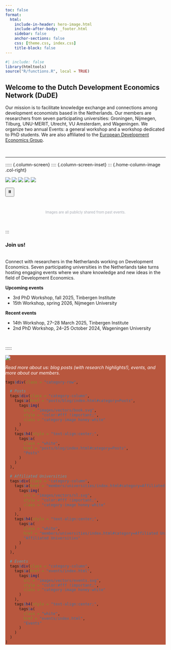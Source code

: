 ```yaml
---
toc: false
format: 
  html: 
    include-in-header: hero-image.html
    include-after-body: _footer.html
    sidebar: false
    anchor-sections: false
    css: [theme.css, index.css]
    title-block: false
---
```


```r
#| include: false
library(htmltools)
source("R/functions.R", local = TRUE)
```


::: {.justify}
# Welcome to the Dutch Development Economics Network (DuDE)

Our mission is to facilitate knowledge exchange and connections among development economists based in the Netherlands. Our members are researchers from seven participating universities: Groningen, Nijmegen, Tilburg, UNU-MERIT, Utrecht, VU Amsterdam, and Wageningen. We organize two annual Events: a general workshop and a workshop dedicated to PhD students. We are also affiliated to the [European Development Economics Group](https://www.ede-group.org/).
:::

<br>
<hr>

::::: {.column-screen}
:::: {.column-screen-inset}
::: {.home-column-image .col-right}

<div class="image-carousel">
  <img class="carousel-img" src="images/homepage/img1.jpg" />
  <img class="carousel-img" src="images/homepage/img2.jpg" />
  <img class="carousel-img" src="images/homepage/img3.jpeg" />
  <img class="carousel-img" src="images/homepage/img4.jpg" />
  <img class="carousel-img" src="images/homepage/img5.jpg" />
</div>

<div class="carousel-controls">
  <button id="pause">⏸️</button>
  <button id="play" style="display: none;">▶️</button>
</div>

<!-- JS code for carousel / photo slider -->

<script>

let index = 0;
const images = document.querySelectorAll('.carousel-img');
const pauseBtn = document.getElementById('pause');
const playBtn = document.getElementById('play');
let interval;

function showSlide(i) {
  images.forEach(img => img.classList.remove('active'));
  images[i].classList.add('active');
}

function startCarousel() {
  interval = setInterval(() => {
    index = (index + 1) % images.length;
    showSlide(index);
  }, 3000);
}

pauseBtn.addEventListener('click', () => {
  clearInterval(interval);
  pauseBtn.style.display = 'none';
  playBtn.style.display = 'inline-block';
});

playBtn.addEventListener('click', () => {
  startCarousel();
  playBtn.style.display = 'none';
  pauseBtn.style.display = 'inline-block';
});

showSlide(index);
startCarousel();

</script>
<br>
<div>
  <center>
    <p style="font-size: 0.7rem; color: #a7abb4;">
      Images are all publicly shared from past events.
    </p>
  </center>
</div>
<br>

:::

::: {.home-column-text .col-left}
::: {.justify}
<div style="max-width: 650px; margin: 0 auto;">
  <p> <h3>Join us!</h3><br>
    Connect with researchers in the Netherlands working on Development Economics. Seven participating universities in the Netherlands take turns hosting engaging events where we share knowledge and new ideas in the field of Development Economics.
  </p>


  <p><strong>Upcoming events</strong></p>
  <ul>
    <li>3rd PhD Workshop, fall 2025, Tinbergen Institute</li>
    <li>15th Workshop, spring 2026, Nijmegen University</li>
  </ul>

  <p><strong>Recent events</strong></p>
  <ul>
    <li>14th Workshop, 27–28 March 2025, Tinbergen Institute</li>
    <li>2nd PhD Workshop, 24–25 October 2024, Wageningen University</li>
  </ul>
</div>
<br>

:::
::::
:::::

::::: {.column-screen style="background-color:#B8573E;"}
:::: {.column-screen-inset}

::: {.home-column-image .col-left}

![](images/homepage/dataviz.svg){.home-img2}

:::

::: {.home-column-text .col-right}

<span style = "color: #fff; font-style: italic">Read more about us: blog posts (with research highlights!), events, and more about our members.</span> 


```r
tags$div(class = "category-row",

  # Posts
  tags$div(class = "category-column",
    tags$a(href = "posts/blog/index.html#category=Posts",
      tags$img(
        src = "images/vectors/book.svg",
        style = "color:#fff !important;",
        class = "category-image honey-white"
      )
    ),
    tags$h4(style = "text-align:center;",
      tags$a(
        class = "white",
        href = "posts/blog/index.html#category=Posts",
        "Posts"
      )
    )
  ),

  # Affiliated Universities
  tags$div(class = "category-column",
    tags$a(href = "members/universities/index.html#category=Affiliated Universities",
      tags$img(
        src = "images/vectors/nl.svg",
        style = "color:#fff !important;",
        class = "category-image honey-white"
      )
    ),
    tags$h4(style = "text-align:center;",
      tags$a(
        class = "white",
        href = "members/universities/index.html#category=Affiliated Universities",
        "Affiliated Universities"
      )
    )
  ),

  # Events
  tags$div(class = "category-column",
    tags$a(href = "events/index.html",
      tags$img(
        src = "images/vectors/events.svg",
        style = "color:#fff !important;",
        class = "category-image honey-white"
      )
    ),
    tags$h4(style = "text-align:center;",
      tags$a(
        class = "white",
        href = "events/index.html",
        "Events"
      )
    )
  )
)
```


:::
::::
:::::
